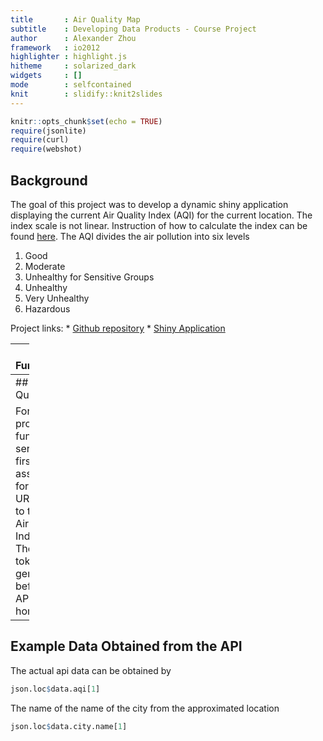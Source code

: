 ```yaml
---
title       : Air Quality Map
subtitle    : Developing Data Products - Course Project
author      : Alexander Zhou
framework   : io2012        
highlighter : highlight.js  
hitheme     : solarized_dark      
widgets     : []           
mode        : selfcontained 
knit        : slidify::knit2slides
--- 
```


```r
knitr::opts_chunk$set(echo = TRUE)
require(jsonlite)
require(curl) 
require(webshot)
```

<style> 
  .title-slide { background-color: #FFFFFF; }
</style>

## Background

The goal of this project was to develop a dynamic shiny application displaying the current Air Quality Index (AQI) for the current location. The index scale is not linear. Instruction of how to calculate the index can be found <a href='https://en.wikipedia.org/wiki/Air_quality_index#Computing_the_AQI'>here</a>. The AQI divides the air pollution into six levels

1. Good 
2. Moderate
3. Unhealthy for Sensitive Groups
4. Unhealthy
5. Very Unhealthy
6. Hazardous

Project links:
* <a href='https://github.com/haechi/DataProducts-Project'>Github repository</a>
* <a href='http://haechi.shinyapps.io/air_quality_map'>Shiny Application</a>

---
## Functionality

The application will determine the selected location and set a rectangle boundary around the approximate location. The sensor station data for station within the boundary is then pull as <a href='https://json.org'>JSON</a> object from the <a href='http://aqicn.org/'>World Air Quality Index</a> API. 

The sensor station data is then overlaid on the map. The marker color is changed accordingly  to the AQI level.

Additionally, the user has the following menu options
* Change the location by selecting a city from the drop-down list
* Displaying a short help text
* Hiding the legend

---
## JSON Querry 

For the data processing function the server will first assemble a formatted URL directed to the World Air Quality Index <a href='http://aqicn.org/api/'>API</a>. The API token was generated before on the API homepage. 
```r
token <- "3e0dd90175924cf5dd95296e75f93e13f9dc1cb3"
id.loc <- "here"
url.loc <- paste("http://api.waqi.info/feed/",id.loc,"/?token=",token,sep="")
json.loc <- as.data.frame(fromJSON(url.loc))
json.loc$data.city.geo[]
```
The geo location obtained from this query is then used to again to obtain measurement stations in close proximity. The stations AQI level is determined and the resulting `dataframe` is passed to `leavelet` for rendering.

---
## Example Data Obtained from the API

The actual api data can be obtained by
```r
json.loc$data.aqi[1]
```
The name of the name of the city from the approximated location 
```r
json.loc$data.city.name[1]
```